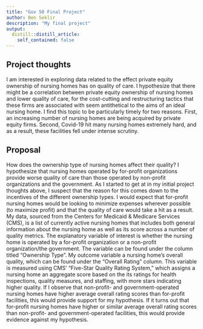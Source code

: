 ```yaml
---
title: "Gov 50 Final Project"
author: Ben Seklir
description: "My final project"
output:
  distill::distill_article:
    self_contained: false
---
```




## Project thoughts

I am interested in exploring data related to the effect private equity ownership of nursing homes has on quality of care. I hypothesize that there might be a correlation between private equity ownership of nursing homes and lower quality of care, for the cost-cutting and restructuring tactics that these firms are associated with seem antithetical to the aims of an ideal nursing home. I find this topic to be particularly timely for two reasons. First, an increasing number of nursing homes are being acquired by private equity firms. Second, Covid-19 hit many nursing homes extremely hard, and as a result, these facilities fell under intense scrutiny.



## Proposal

How does the ownership type of nursing homes affect their quality? I hypothesize that nursing homes operated by for-profit organizations provide worse quality of care than those operated by non-profit organizations and the government. As I started to get at in my initial project thoughts above, I suspect that the reason for this comes down to the incentives of the different ownership types. I would expect that for-profit nursing homes would be looking to minimize expenses wherever possible (to maximize profit) and that the quality of care would take a hit as a result. My data, sourced from the Centers for Medicaid & Medicare Services (CMS), is a list of currently active nursing homes that includes both general information about the nursing home as well as its score across a number of quality metrics. The explanatory variable of interest is whether the nursing home is operated by a for-profit organization or a non-profit organization/the government. The variable can be found under the column titled "Ownership Type". My outcome variable a nursing home's overall quality, which can be found under the "Overall Rating" column. This variable is measured using CMS' "Five-Star Quality Rating System," which assigns a nursing home an aggregate score based on the its ratings for health inspections, quality measures, and staffing, with more stars indicating higher quality. If I observe that non-profit- and government-operated nursing homes have higher average overall rating scores than for-profit facilities, this would provide support for my hypothesis. If it turns out that for-profit nursing homes have higher or similar average overall rating scores than non-profit- and government-operated facilities, this would provide evidence against my hypothesis.